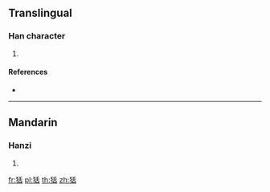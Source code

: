 {{character info/new}}
==Translingual==

===Han character===
{{Han char|rn=94|rad=犬|as=06|sn=9|four=|canj=KHHJR}}

# {{defn|Han|sort=犬06}}

====References====
* {{Han ref|kx=0710.240|dkj=20381|dj=1123.010|hdz=21344.110|uh=72E7|ud=29415}}

----

==Mandarin==

===Hanzi===
{{cmn-hanzi|pin=[[tà]] ([[ta4]])|wg=t'a<sup>4</sup>}}

# {{defn|lang=cmn|sort=犬06}}

[[fr:狧]]
[[pl:狧]]
[[th:狧]]
[[zh:狧]]